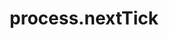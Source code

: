 ---
id: "node_hard_010"
questionType: "MULTIPLE_CHOICE"
title: "process.nextTick"
description: "When is a function passed to process.nextTick() executed?"
difficulty: "HARD"
category: "Node.js"
options:
  - "Immediately after current operation"
  - "After I/O events"
  - "Before setTimeout"
  - "After setImmediate"
correctAnswer: 0
---